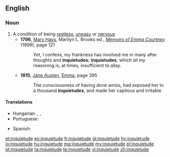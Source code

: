 ==English==

===Noun===
{{en-noun}}

# A condition of being [[restless]], [[uneasy]] or [[nervous]]
#* '''1796''', [[w:Mary Hays|Mary Hays]], Marilyn L. Brooks ed., ''[[w:Memoirs of Emma Courtney|Memoirs of Emma Courtney]]'' (1999), page 121
#*: Yet, I confess, my frankness has involved me in many after thoughts and '''inquietudes'''; '''inquietudes''', which all my reasoning is, at times, insufficient to allay.
#* '''1815''', [[w:Jane Austen|Jane Austen]], [[w:Emma|Emma]], page 395
#*: The consciousness of having done amiss, had exposed her to a thousand '''inquietudes''', and made her captious and irritable

====Translations====
{{trans-top|the condition of being restless, uneasy or nervous}}
* Hungarian: {{t+|hu|nyugtalanság}}, {{t+|hu|izgatottság}}, {{t+|hu|izgalom}}
* Portuguese: {{t+|pt|inquietude}}
{{trans-mid}}
* Spanish: {{t+|es|inquietud|f}}
{{trans-bottom}}

[[et:inquietude]]
[[eo:inquietude]]
[[fr:inquietude]]
[[gl:inquietude]]
[[hy:inquietude]]
[[io:inquietude]]
[[hu:inquietude]]
[[mg:inquietude]]
[[my:inquietude]]
[[pl:inquietude]]
[[pt:inquietude]]
[[ta:inquietude]]
[[te:inquietude]]
[[vi:inquietude]]
[[zh:inquietude]]